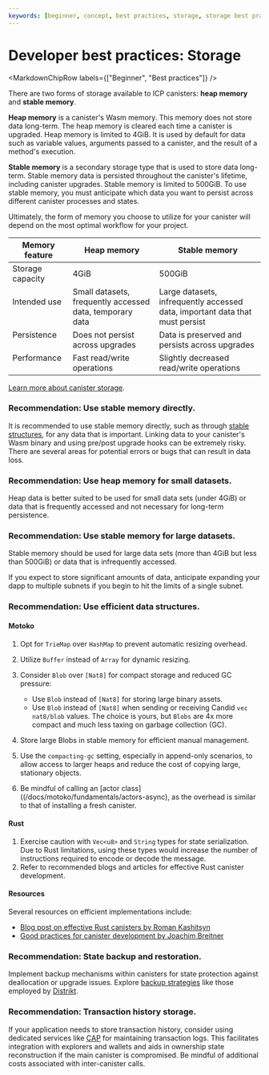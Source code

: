 ```yaml
---
keywords: [beginner, concept, best practices, storage, storage best practices]
---
```



# Developer best practices: Storage

<MarkdownChipRow labels={["Beginner", "Best practices"]} />

There are two forms of storage available to ICP canisters: **heap memory** and **stable memory**.

**Heap memory** is a canister's Wasm memory. This memory does not store data long-term. The heap memory is cleared each time a canister is upgraded. Heap memory is limited to 4GiB. It is used by default for data such as variable values, arguments passed to a canister, and the result of a method's execution.

**Stable memory** is a secondary storage type that is used to store data long-term. Stable memory data is persisted throughout the canister's lifetime, including canister upgrades. Stable memory is limited to 500GiB. To use stable memory, you must anticipate which data you want to persist across different canister processes and states.

Ultimately, the form of memory you choose to utilize for your canister will depend on the most optimal workflow for your project.

| Memory feature | Heap memory | Stable memory |
|----------------|-------------|---------------|
|Storage capacity| 4GiB        | 500GiB        |
|Intended use    | Small datasets, frequently accessed data, temporary data | Large datasets, infrequently accessed data, important data that must persist |
|Persistence     | Does not persist across upgrades | Data is preserved and persists across upgrades |
|Performance     | Fast read/write operations | Slightly decreased read/write operations |

[Learn more about canister storage](/docs/building-apps/canister-management/storage).

### Recommendation: Use stable memory directly.

It is recommended to use stable memory directly, such as through [stable structures](https://github.com/dfinity/stable-structures), for any data that is important. Linking data to your canister's Wasm binary and using pre/post upgrade hooks can be extremely risky. There are several areas for potential errors or bugs that can result in data loss.

### Recommendation: Use heap memory for small datasets.

Heap data is better suited to be used for small data sets (under 4GiB) or data that is frequently accessed and not necessary for long-term persistence.

### Recommendation: Use stable memory for large datasets.

Stable memory should be used for large data sets (more than 4GiB but less than 500GiB) or data that is infrequently accessed.

If you expect to store significant amounts of data, anticipate expanding your dapp to multiple subnets if you begin to hit the limits of a single subnet.

### Recommendation: Use efficient data structures.

#### Motoko

1. Opt for `TrieMap` over `HashMap` to prevent automatic resizing overhead.
2. Utilize `Buffer` instead of `Array` for dynamic resizing.
3. Consider `Blob` over `[Nat8]` for compact storage and reduced GC pressure:

    - Use `Blob` instead of `[Nat8]` for storing large binary assets.
    - Use `Blob` instead of `[Nat8]` when sending or receiving Candid `vec nat8/blob` values. The choice is yours, but `Blobs` are 4x more compact and much less taxing on garbage collection (GC).

4. Store large Blobs in stable memory for efficient manual management.
5. Use the `compacting-gc` setting, especially in append-only scenarios, to allow access to larger heaps and reduce the cost of copying large, stationary objects.
6. Be mindful of calling an [actor class]((/docs/motoko/fundamentals/actors-async), as the overhead is similar to that of installing a fresh canister.

#### Rust

1. Exercise caution with `Vec<u8>` and `String` types for state serialization. Due to Rust limitations, using these types would increase the number of instructions required to encode or decode the message.
2. Refer to recommended blogs and articles for effective Rust canister development.

#### Resources

Several resources on efficient implementations include:

- [Blog post on effective Rust canisters by Roman Kashitsyn](https://mmapped.blog/posts/01-effective-rust-canisters.html)
- [Good practices for canister development by Joachim Breitner](https://www.joachim-breitner.de/blog/788-How_to_audit_an_Internet_Computer_canister)

### Recommendation: State backup and restoration.

Implement backup mechanisms within canisters for state protection against deallocation or upgrade issues. Explore [backup strategies](https://forum.dfinity.org/t/backup-restore-function-for-a-canister/12849/3) like those employed by [Distrikt](https://distrikt.app/).

### Recommendation: Transaction history storage.

If your application needs to store transaction history, consider using dedicated services like [CAP](https://cap.ooo/) for maintaining transaction logs. This facilitates integration with explorers and wallets and aids in ownership state reconstruction if the main canister is compromised. Be mindful of additional costs associated with inter-canister calls.
